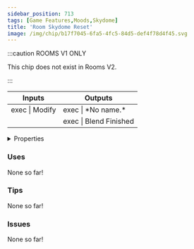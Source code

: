```yaml
---
sidebar_position: 713
tags: [Game Features,Moods,Skydome]
title: 'Room Skydome Reset'
image: /img/chip/b17f7045-6fa5-4fc5-84d5-def4f78d4f45.svg
---
```




:::caution ROOMS V1 ONLY
    
This chip does not exist in Rooms V2.

:::


<IChip uuid="b17f7045-6fa5-4fc5-84d5-def4f78d4f45"/>

<table><thead><tr><th>Inputs</th><th>Outputs</th></tr></thead><tbody><tr><td>exec | Modify</td><td>exec | *No name.*</td></tr><tr><td /><td>exec | Blend Finished</td></tr></tbody></table>

<details>
  <summary>Properties</summary>
  <div>
    <div>
    <table>
      <tbody>
        <tr>
          <td>Is beta required?</td>
          <td>No</td>
        </tr>
        <tr>
          <td>Is chip a trolling risk?</td>
          <td>No</td>
        </tr>
        <tr>
          <td>Is chip a role assignment risk?</td>
          <td>No</td>
        </tr>
        <tr>
          <td>Chip UUID</td>
          <td>b17f7045-6fa5-4fc5-84d5-def4f78d4f45</td>
        </tr>
        <tr>
          <td>Room availability</td>
          <td>Rooms V1 only</td>
        </tr>
      </tbody>
    </table>
    </div>
  </div>
</details>

### Uses

None so far!

### Tips

None so far!

### Issues

None so far!